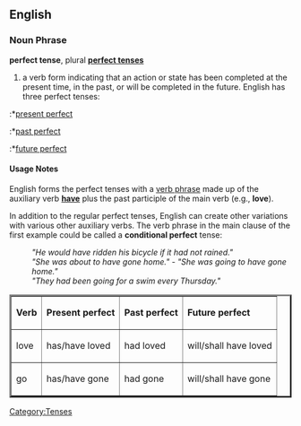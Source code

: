 ==English==
===Noun Phrase===
'''perfect tense''', plural '''[[perfect tenses]]'''

# a verb form indicating that an action or state has been completed at the present time, in the past, or will be completed in the future.  English has three perfect tenses:

:*[[present perfect]]
:*[[past perfect]]
:*[[future perfect]]

====Usage Notes====
English forms the perfect tenses with a [[verb phrase]] made up of the auxiliary verb '''[[have]]''' plus the past participle of the main verb (e.g., '''love''').

<table border="3" cellpadding="2" cellspacing="1">
<tr>
<td><b>Verb</td>
<td><b>Present perfect</td>
<td><b>Past perfect</td>
<td><b>Future perfect</td>
</tr>

<tr>

In addition to the regular perfect tenses, English can create other variations with various other auxiliary verbs.  The verb phrase in the main clause of the first example could be called a '''conditional perfect''' tense:

: ''"He would have ridden his bicycle if it had not rained."''
: ''"She was about to have gone home."'' - ''"She was going to have gone home."''
: ''"They had been going for a swim every Thursday."''

<td>love</td>
<td>has/have loved</td>
<td>had loved</td>
<td>will/shall have loved</td>
</tr>

<tr>
<td>go</td>
<td>has/have gone</td>
<td>had gone</td>
<td>will/shall have gone</td>
</tr>

</table>
[[Category:Tenses]]